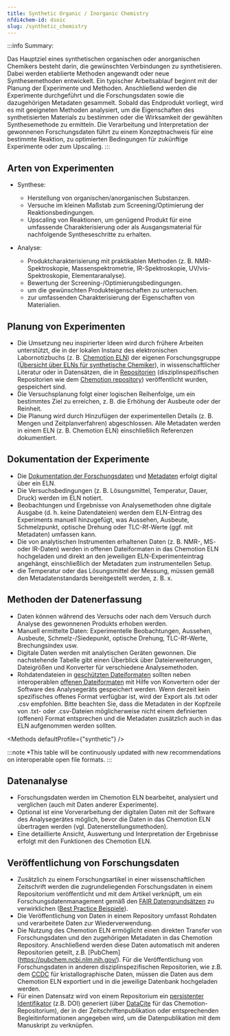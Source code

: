 ```yaml
---
title: Synthetic Organic / Inorganic Chemistry
nfdi4chem-id: dsoic
slug: /synthetic_chemistry
---
```



<LbeChip title="inorganic chemistry" /><LbeChip title="organic chemistry" />

:::info Summary:

Das Hauptziel eines synthetischen organischen oder anorganischen Chemikers besteht darin, die gewünschten Verbindungen zu synthetisieren. Dabei werden etablierte Methoden angewandt oder neue Synthesemethoden entwickelt. Ein typischer Arbeitsablauf beginnt mit der Planung der Experimente und Methoden. Anschließend werden die Experimente durchgeführt und die Forschungsdaten sowie die dazugehörigen Metadaten gesammelt. Sobald das Endprodukt vorliegt, wird es mit geeigneten Methoden analysiert, um die Eigenschaften des synthetisierten Materials zu bestimmen oder die Wirksamkeit der gewählten Synthesemethode zu ermitteln. Die Verarbeitung und Interpretation der gewonnenen Forschungsdaten führt zu einem Konzeptnachweis für eine bestimmte Reaktion, zu optimierten Bedingungen für zukünftige Experimente oder zum Upscaling.
:::

## Arten von Experimenten

-   Synthese: 
    -   Herstellung von organischen/anorganischen Substanzen.
    -   Versuche im kleinen Maßstab zum Screening/Optimierung der Reaktionsbedingungen.
    -   Upscaling von Reaktionen, um genügend Produkt für eine umfassende Charakterisierung oder als Ausgangsmaterial für nachfolgende Syntheseschritte zu erhalten.

-   Analyse:
    -   Produktcharakterisierung mit praktikablen Methoden (z. B. NMR-Spektroskopie, Massenspektrometrie, IR-Spektroskopie, UV/vis-Spektroskopie, Elementaranalyse).
    -   Bewertung der Screening-/Optimierungsbedingungen.
    -   um die gewünschten Produkteigenschaften zu untersuchen.
    -   zur umfassenden Charakterisierung der Eigenschaften von Materialien.

## Planung von Experimenten

-   Die Umsetzung neu inspirierter Ideen wird durch frühere Arbeiten unterstützt, die in der lokalen Instanz des elektronischen Labornotizbuchs (z. B. [Chemotion ELN](https://www.chemotion.net/chemotionsaurus/index.html)) der eigenen Forschungsgruppe ([Übersicht über ELNs für synthetische Chemiker](/docs/eln)), in wissenschaftlicher Literatur oder in Datensätzen, die in [Repositorien](/docs/repositories) (disziplinspezifischen Repositorien wie dem [Chemotion repository](https://www.chemotion-repository.net/welcome)) veröffentlicht wurden, gespeichert sind.
-   Die Versuchsplanung folgt einer logischen Reihenfolge, um ein bestimmtes Ziel zu erreichen, z. B. die Erhöhung der Ausbeute oder der Reinheit.
-   Die Planung wird durch Hinzufügen der experimentellen Details (z. B. Mengen und Zeitplanverfahren) abgeschlossen. Alle Metadaten werden in einem ELN (z. B. Chemotion ELN) einschließlich Referenzen dokumentiert.

## Dokumentation der Experimente

-   Die [Dokumentation der Forschungsdaten](/docs/data_documentation) und [Metadaten](/docs/metadata) erfolgt digital über ein ELN.
-   Die Versuchsbedingungen (z. B. Lösungsmittel, Temperatur, Dauer, Druck) werden im ELN notiert.
-   Beobachtungen und Ergebnisse von Analysemethoden ohne digitale Ausgabe (d. h. keine Datendateien) werden dem ELN-Eintrag des Experiments manuell hinzugefügt, was Aussehen, Ausbeute, Schmelzpunkt, optische Drehung oder TLC-Rf-Werte (ggf. mit Metadaten) umfassen kann.
-   Die von analytischen Instrumenten erhaltenen Daten (z. B. NMR-, MS- oder IR-Daten) werden in offenen Dateiformaten in das Chemotion ELN hochgeladen und direkt an den jeweiligen ELN-Experimenteintrag angehängt, einschließlich der Metadaten zum instrumentellen Setup.
-   die Temperatur oder das Lösungsmittel der Messung, müssen gemäß den Metadatenstandards bereitgestellt werden, z. B. x.

## Methoden der Datenerfassung

-   Daten können während des Versuchs oder nach dem Versuch durch Analyse des gewonnenen Produkts erhoben werden.
-   Manuell ermittelte Daten: Experimentelle Beobachtungen, Aussehen, Ausbeute, Schmelz-/Siedepunkt, optische Drehung, TLC-Rf-Werte, Brechungsindex usw.
-   Digitale Daten werden mit analytischen Geräten gewonnen. Die nachstehende Tabelle gibt einen Überblick über Dateierweiterungen, Dateigrößen und Konverter für verschiedene Analysemethoden.
-   Rohdatendateien in [geschützten Dateiformaten](/docs/format_standards) sollten neben interoperablen [offenen Dateiformaten](/docs/format_standards) mit Hilfe von Konvertern oder der Software des Analysegeräts gespeichert werden. Wenn derzeit kein spezifisches offenes Format verfügbar ist, wird der Export als .txt oder .csv empfohlen. Bitte beachten Sie, dass die Metadaten in der Kopfzeile von .txt- oder .csv-Dateien möglicherweise nicht einem definierten (offenen) Format entsprechen und die Metadaten zusätzlich auch in das ELN aufgenommen werden sollten.

<Methods defaultProfile={"synthetic"} />

:::note \*This table will be continuously updated with new recommendations on interoperable open file formats.
:::

## Datenanalyse

-   Forschungsdaten werden im Chemotion ELN bearbeitet, analysiert und verglichen (auch mit Daten anderer Experimente).
-   Optional ist eine Vorverarbeitung der digitalen Daten mit der Software des Analysegerätes möglich, bevor die Daten in das Chemotion ELN übertragen werden (vgl. Datenerstellungsmethoden).
-   Eine detaillierte Ansicht, Auswertung und Interpretation der Ergebnisse erfolgt mit den Funktionen des Chemotion ELN.

## Veröffentlichung von Forschungsdaten

-   Zusätzlich zu einem Forschungsartikel in einer wissenschaftlichen Zeitschrift werden die zugrundeliegenden Forschungsdaten in einem Repositorium veröffentlicht und mit dem Artikel verknüpft, um ein Forschungsdatenmanagement gemäß den [FAIR Datengrundsätzen](/docs/fair) zu verwirklichen ([Best Practice Beispiele](/docs/best_practice)).
-   Die Veröffentlichung von Daten in einem Repository umfasst Rohdaten und verarbeitete Daten zur Wiederverwendung.
-   Die Nutzung des Chemotion ELN ermöglicht einen direkten Transfer von Forschungsdaten und den zugehörigen Metadaten in das Chemotion Repository. Anschließend werden diese Daten automatisch mit anderen Repositorien geteilt, z.B. [PubChem] \(https://pubchem.ncbi.nlm.nih.gov/). Für die Veröffentlichung von Forschungsdaten in anderen disziplinspezifischen Repositorien, wie z.B. dem [CCDC](https://www.ccdc.cam.ac.uk/) für kristallographische Daten, müssen die Daten aus dem Chemotion ELN exportiert und in die jeweilige Datenbank hochgeladen werden.
-   Für einen Datensatz wird von einem Repositorium ein [persistenter Identifikator](/docs/pid) (z.B. DOI) generiert (über [DataCite](https://datacite.org/) für das Chemotion-Repositorium), der in der Zeitschriftenpublikation oder entsprechenden Begleitinformationen angegeben wird, um die Datenpublikation mit dem Manuskript zu verknüpfen.
